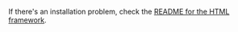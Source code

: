 If there's an installation problem, check the [README for the HTML framework](../../app/html/README.md).
